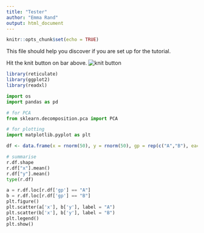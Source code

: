 ```yaml
---
title: "Tester"
author: "Emma Rand"
output: html_document
---
```


```r
knitr::opts_chunk$set(echo = TRUE)
```

This file should help you discover if you are set up for the tutorial.

Hit the knit button on bar above.
![knit button](pics/knit.png)


```r
library(reticulate)
library(ggplot2)
library(readxl)
```

```python
import os
import pandas as pd

# for PCA
from sklearn.decomposition.pca import PCA

# for plotting
import matplotlib.pyplot as plt
```

```r
df <- data.frame(x = rnorm(50), y = rnorm(50), gp = rep(c("A","B"), each = 25))

```

```python
# summarise
r.df.shape
r.df["x"].mean()
r.df["y"].mean()
type(r.df)
```

```python
a = r.df.loc[r.df['gp'] == "A"]
b = r.df.loc[r.df['gp'] == "B"]
plt.figure()
plt.scatter(a['x'], b['y'], label = "A")
plt.scatter(b['x'], b['y'], label = "B")
plt.legend()
plt.show()

```

